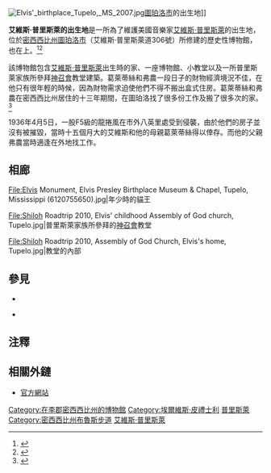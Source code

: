 {{coord|34.259971|N|88.679963|W|display=title}}
{{noteTA
|T=zh-tw:艾維斯·普里斯萊出生地; zh-hk:埃爾維斯·皮禮士利出生地; zh-cn:埃尔维斯·普雷斯利出生地;
|G1=Show
|1=zh-tw:艾維斯; zh-hk:埃爾維斯; zh-cn:埃尔维斯; 
|2=zh-tw:普里斯萊; zh-hk:皮禮士利; zh-cn:普雷斯利;
}}

[[File:Elvis'_birthplace_Tupelo,_MS_2007.jpg|thumb]][[圖珀洛_(密西西比州)|圖珀洛市]]的出生地]]

'''艾維斯·普里斯萊的出生地'''是一所為了維護美國音樂家[[艾維斯·普里斯萊|艾維斯·普里斯萊]]的出生地，位於[[密西西比州|密西西比州]][[圖珀洛_(密西西比州)|圖珀洛市]]（艾維斯·普里斯萊道306號）所修建的歷史性博物館，也在{{link-en|密西西比州布魯斯步道|Mississippi Blues Trail}}上。<ref name=bluestrail>{{cite web|title=布魯斯步道標誌列表|url=http://www.msbluestrail.org/blues_marker_list|website=布魯斯步道標誌列表|accessdate=2014年12月30日|archive-date=2021年5月1日|archive-url=https://web.archive.org/web/20210501171213/http://www.msbluestrail.org/blues_marker_list|dead-url=no}}</ref><ref>{{cite web|title=艾維斯與布魯斯|url=http://www.msbluestrail.org/blues-trail-markers/elvis-presley|website=密西西比州布魯斯步道|accessdate=2014年12月30日|archive-date=2021年1月24日|archive-url=https://web.archive.org/web/20210124155818/http://msbluestrail.org/blues-trail-markers/elvis-presley|dead-url=no}}</ref>

該博物館包含[[艾維斯·普里斯萊|艾維斯·普里斯萊]]出生時的家、一座博物館、小教堂以及一所普里斯萊家族所參拜[[神召會|神召會]]教堂建築。葛萊蒂絲和弗農一段日子的財物經濟境況不佳，在他只有很年輕的時候，因為財物需求迫使他們不得不搬出盒式住房。葛萊蒂絲和弗農在密西西比州居住的十三年期間，在圖珀洛找了很多份工作及搬了很多次的家。<ref>{{Cite book|title = We Remember Elvis|last = Moore|first = Azalia S.|publisher = Dorrance Publishing|year = 2010|isbn = 1434954544|location = |pages = |last2 = Harris|first2 = Guy Thomas|last3 = Presley|first3 = Sybil|last4 = Clark|first4 = Lee}}</ref>

1936年4月5日，一股F5級的龍捲風在市外八英里處受到侵襲，由於他們的房子並沒有被摧毀，當時十五個月大的艾維斯和他的母親葛萊蒂絲得以倖存。而他的父親弗農當時適逢在外地找工作。

==相廊==
<gallery>
File:Elvis Monument, Elvis Presley Birthplace Museum & Chapel, Tupelo, Mississippi (6120755650).jpg|年少時的貓王

File:Shiloh Roadtrip 2010, Elvis' childhood Assembly of God church, Tupelo.jpg|普里斯萊家族所參拜的[[神召會|神召會]]教堂

File:Shiloh Roadtrip 2010, Assembly of God Church, Elvis's home, Tupelo.jpg|教堂的內部
</gallery>

==參見==
*{{link-en|密西西比州的博物館列表|List of museums in Mississippi|位於密西西比州的博物館列表}}

*{{link-en|密西西比州布魯斯步道|Mississippi Blues Trail}}


==注釋==
{{reflist}}

==相關外鏈==
{{Commons category|Elvis Presley birth house}}
*[http://www.elvispresleybirthplace.com/ 官方網站] {{Wayback|url=http://www.elvispresleybirthplace.com/ |date=20210212003248 }}

[[Category:在李郡密西西比州的博物館|Category:在李郡密西西比州的博物館]]
[[Category:埃爾維斯·皮禮士利|Category:埃爾維斯·皮禮士利]]
[[Category:在密西西比州傳記的博物館|普里斯萊]]
[[Category:密西西比州布魯斯步道|Category:密西西比州布魯斯步道]]
[[Category:個人的出生地|艾維斯·普里斯萊]]